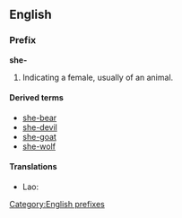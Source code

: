{{see|Appendix:Variations of "she"}}

==English==
===Prefix===
'''she-'''
# Indicating a female, usually of an animal.

====Derived terms====
*[[she-bear]]
*[[she-devil]]
*[[she-goat]]
*[[she-wolf]]

====Translations====
*Lao: {{t-|lo|ແມ່|tr=mëë|sc=Laoo|xs=Lao}}

[[Category:English prefixes]]